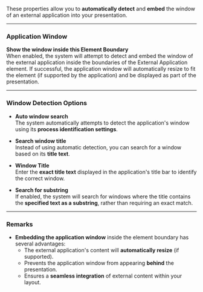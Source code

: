 
These properties allow you to **automatically detect** and **embed** the window of an external application into your presentation.

---

### **Application Window**

**Show the window inside this Element Boundary**  
When enabled, the system will attempt to detect and embed the window of the external application inside the boundaries of the External Application element. If successful, the application window will automatically resize to fit the element (if supported by the application) and be displayed as part of the presentation.

---

### **Window Detection Options**

- **Auto window search**  
  The system automatically attempts to detect the application's window using its **process identification settings**.

- **Search window title**  
  Instead of using automatic detection, you can search for a window based on its **title text**.

- **Window Title**  
  Enter the **exact title text** displayed in the application's title bar to identify the correct window.

- **Search for substring**  
  If enabled, the system will search for windows where the title contains the **specified text as a substring**, rather than requiring an exact match.

---

### **Remarks**

- **Embedding the application window** inside the element boundary has several advantages:
  - The external application's content will **automatically resize** (if supported).
  - Prevents the application window from appearing **behind** the presentation.
  - Ensures a **seamless integration** of external content within your layout.
